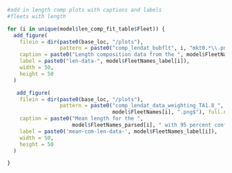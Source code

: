 
<!-- ======================================================================= -->
<!-- **********************  Length Samples ******************************** --> 
<!-- ======================================================================= -->


```r
#add in length comp plots with captions and labels
#fleets with length

for (i in unique(model$len_comp_fit_table$Fleet)) {
  add_figure(
    filein = dir(paste0(base_loc, "/plots"), 
                 pattern = paste0("comp_lendat_bubflt", i, "mkt0.*\\.png$"), full.names = TRUE),
    caption = paste0("Length composition data from the ", model$FleetNames_parsed[i]),
    label = paste0("len-data-", model$FleetNames_label[i]),
    width = 50,
    height = 50
  )

   add_figure(
    filein = dir(paste0(base_loc, "/plots"), 
                 pattern = paste0("comp_lendat_data_weighting_TA1.8_",
                                  model$FleetNames[i], ".png$"), full.names = TRUE),
    caption = paste0("Mean length for the ", 
                     model$FleetNames_parsed[i], " with 95 percent confidence intervals"),
    label = paste0('mean-com-len-data-', model$FleetNames_label[i]),
    width = 50,
    height = 50
  )

}
```